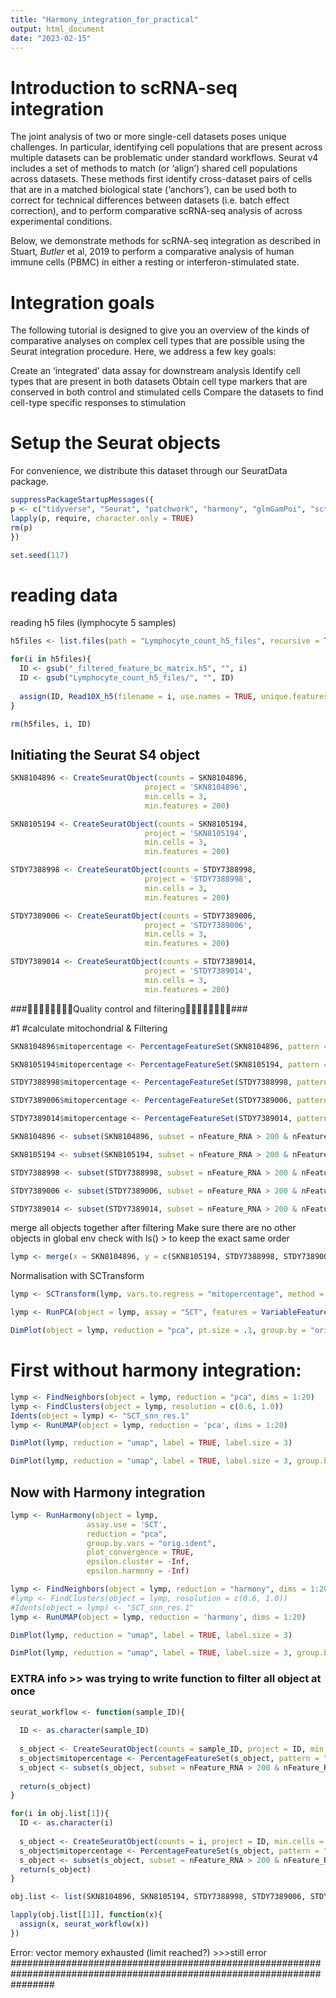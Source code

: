 ```yaml
---
title: "Harmony_integration_for_practical"
output: html_document
date: "2023-02-15"
---
```


# Introduction to scRNA-seq integration
The joint analysis of two or more single-cell datasets poses unique challenges. In particular, identifying cell populations that are present across multiple datasets can be problematic under standard workflows. Seurat v4 includes a set of methods to match (or ‘align’) shared cell populations across datasets. These methods first identify cross-dataset pairs of cells that are in a matched biological state (‘anchors’), can be used both to correct for technical differences between datasets (i.e. batch effect correction), and to perform comparative scRNA-seq analysis of across experimental conditions.

Below, we demonstrate methods for scRNA-seq integration as described in Stuart*, Butler* et al, 2019 to perform a comparative analysis of human immune cells (PBMC) in either a resting or interferon-stimulated state.

# Integration goals
The following tutorial is designed to give you an overview of the kinds of comparative analyses on complex cell types that are possible using the Seurat integration procedure. Here, we address a few key goals:

Create an ‘integrated’ data assay for downstream analysis
Identify cell types that are present in both datasets
Obtain cell type markers that are conserved in both control and stimulated cells
Compare the datasets to find cell-type specific responses to stimulation


# Setup the Seurat objects
For convenience, we distribute this dataset through our SeuratData package.

```r
suppressPackageStartupMessages({
p <- c("tidyverse", "Seurat", "patchwork", "harmony", "glmGamPoi", "sctransform", "MAST", "RColorBrewer")
lapply(p, require, character.only = TRUE)
rm(p)
})

set.seed(117)
```


# reading data
reading h5 files (lymphocyte 5 samples)
```r
h5files <- list.files(path = "Lymphocyte_count_h5_files", recursive = T, full.names = T)

for(i in h5files){
  ID <- gsub("_filtered_feature_bc_matrix.h5", "", i)
  ID <- gsub("Lymphocyte_count_h5_files/", "", ID)
  
  assign(ID, Read10X_h5(filename = i, use.names = TRUE, unique.features = TRUE))
}

rm(h5files, i, ID)
```





## Initiating the Seurat S4 object
```r
SKN8104896 <- CreateSeuratObject(counts = SKN8104896,
                              project = 'SKN8104896',
                              min.cells = 3,
                              min.features = 200)

SKN8105194 <- CreateSeuratObject(counts = SKN8105194,
                              project = 'SKN8105194',
                              min.cells = 3,
                              min.features = 200)

STDY7388998 <- CreateSeuratObject(counts = STDY7388998,
                              project = 'STDY7388998',
                              min.cells = 3,
                              min.features = 200)

STDY7389006 <- CreateSeuratObject(counts = STDY7389006,
                              project = 'STDY7389006',
                              min.cells = 3,
                              min.features = 200)

STDY7389014 <- CreateSeuratObject(counts = STDY7389014,
                              project = 'STDY7389014',
                              min.cells = 3,
                              min.features = 200)
```


###Quality control and filtering###

#1 #calculate mitochondrial & Filtering
```r
SKN8104896$mitopercentage <- PercentageFeatureSet(SKN8104896, pattern = "^MT-")

SKN8105194$mitopercentage <- PercentageFeatureSet(SKN8105194, pattern = "^MT-")

STDY7388998$mitopercentage <- PercentageFeatureSet(STDY7388998, pattern = "^MT-")

STDY7389006$mitopercentage <- PercentageFeatureSet(STDY7389006, pattern = "^MT-")

STDY7389014$mitopercentage <- PercentageFeatureSet(STDY7389014, pattern = "^MT-")
```



```r
SKN8104896 <- subset(SKN8104896, subset = nFeature_RNA > 200 & nFeature_RNA < sum(sd(SKN8104896$nFeature_RNA)*3)+median(SKN8104896$nFeature_RNA) & mitopercentage < 10)

SKN8105194 <- subset(SKN8105194, subset = nFeature_RNA > 200 & nFeature_RNA < sum(sd(SKN8105194$nFeature_RNA)*3)+median(SKN8105194$nFeature_RNA) & mitopercentage < 10)

STDY7388998 <- subset(STDY7388998, subset = nFeature_RNA > 200 & nFeature_RNA < sum(sd(STDY7388998$nFeature_RNA)*3)+median(STDY7388998$nFeature_RNA) & mitopercentage < 10)

STDY7389006 <- subset(STDY7389006, subset = nFeature_RNA > 200 & nFeature_RNA < sum(sd(STDY7389006$nFeature_RNA)*3)+median(STDY7389006$nFeature_RNA) & mitopercentage < 10)

STDY7389014 <- subset(STDY7389014, subset = nFeature_RNA > 200 & nFeature_RNA < sum(sd(STDY7389014$nFeature_RNA)*3)+median(STDY7389014$nFeature_RNA) & mitopercentage < 10)

```


merge all objects together after filtering
Make sure there are no other objects in global env
check with ls() > to keep the exact same order 

```r
lymp <- merge(x = SKN8104896, y = c(SKN8105194, STDY7388998, STDY7389006, STDY7389014), add.cell.ids = ls()[1:5], project = "lymphocyte")
```



Normalisation with SCTransform
```r
lymp <- SCTransform(lymp, vars.to.regress = "mitopercentage", method = "glmGamPoi", verbose = TRUE)
```

```r
lymp <- RunPCA(object = lymp, assay = "SCT", features = VariableFeatures(object = lymp), npcs = 50)

DimPlot(object = lymp, reduction = "pca", pt.size = .1, group.by = "orig.ident")
```

# First without harmony integration:
```r
lymp <- FindNeighbors(object = lymp, reduction = "pca", dims = 1:20)
lymp <- FindClusters(object = lymp, resolution = c(0.6, 1.0))
Idents(object = lymp) <- "SCT_snn_res.1"
lymp <- RunUMAP(object = lymp, reduction = 'pca', dims = 1:20)
```
```r
DimPlot(lymp, reduction = "umap", label = TRUE, label.size = 3)
```

```r
DimPlot(lymp, reduction = "umap", label = TRUE, label.size = 3, group.by = "orig.ident")
```



## Now with Harmony integration

```r
lymp <- RunHarmony(object = lymp,
                 assay.use = 'SCT',
                 reduction = "pca",
                 group.by.vars = "orig.ident",
                 plot_convergence = TRUE,
                 epsilon.cluster = -Inf,
                 epsilon.harmony = -Inf)
```


```r
lymp <- FindNeighbors(object = lymp, reduction = "harmony", dims = 1:20)
#lymp <- FindClusters(object = lymp, resolution = c(0.6, 1.0))
#Idents(object = lymp) <- "SCT_snn_res.1"
lymp <- RunUMAP(object = lymp, reduction = 'harmony', dims = 1:20)
```


```r
DimPlot(lymp, reduction = "umap", label = TRUE, label.size = 3)
```


```r
DimPlot(lymp, reduction = "umap", label = TRUE, label.size = 3, group.by = "orig.ident")
```


















### EXTRA info >> was trying to write function to filter all object at once
########################################################################################################################
```r
seurat_workflow <- function(sample_ID){
  
  ID <- as.character(sample_ID)
  
  s_object <- CreateSeuratObject(counts = sample_ID, project = ID, min.cells = 3, min.features = 200)
  s_object$mitopercentage <- PercentageFeatureSet(s_object, pattern = "^MT-")
  s_object <- subset(s_object, subset = nFeature_RNA > 200 & nFeature_RNA < sum(sd(s_object$nFeature_RNA)*3)+median(s_object$nFeature_RNA) & mitopercentage < 10)
  
  return(s_object)
}
```

```r
for(i in obj.list[1]){
  ID <- as.character(i)
  
  s_object <- CreateSeuratObject(counts = i, project = ID, min.cells = 3, min.features = 200)
  s_object$mitopercentage <- PercentageFeatureSet(s_object, pattern = "^MT-")
  s_object <- subset(s_object, subset = nFeature_RNA > 200 & nFeature_RNA < sum(sd(s_object$nFeature_RNA)*3)+median(s_object$nFeature_RNA) & mitopercentage < 10)
  return(s_object)
} 
```

```r
obj.list <- list(SKN8104896, SKN8105194, STDY7388998, STDY7389006, STDY7389014)

lapply(obj.list[[1]], function(x){
  assign(x, seurat_workflow(x))
})
```
Error: vector memory exhausted (limit reached?) >>>still error
########################################################################################################################



























